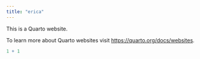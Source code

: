 ```yaml
---
title: "erica"
---
```


This is a Quarto website.

To learn more about Quarto websites visit <https://quarto.org/docs/websites>.

```r
1 + 1
```
